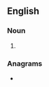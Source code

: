 ==English==

===Noun===
{{head|en|noun form}}

# {{plural of|reasoning|lang=en}}

===Anagrams===
* {{anagrams|en|a=aeginnorss|oranginess}}